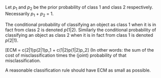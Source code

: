 




\subsection{Expected cost of misclassification (ECM)}
Let $p_1$ and $p_2$ be the prior probability of class 1 and class 2 respectively.
Necessarily $p_1$ + $p_2$ = 1.

The conditional probability of classifying an object as class 1 when it is in fact from
class 2 is denoted $p(1|2)$.
Similarly the conditional probability of classifying an object as class 2 when it is in
fact from class 1 is denoted $p(2|1)$.

\[ECM = c(2|1)p(2|1)p_1 + c(1|2)p(1|2)p_2\]
(In other words: the sum of the cost of misclassification times the (joint) probability of that misclassification.

A reasonable classification rule should have ECM as small as possible.
